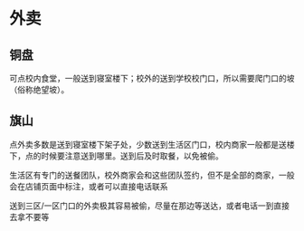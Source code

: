 
# 外卖

## 铜盘

可点校内食堂，一般送到寝室楼下；校外的送到学校校门口，所以需要爬门口的坡（俗称绝望坡）。

## 旗山

点外卖多数是送到寝室楼下架子处，少数送到生活区门口，校内商家一般都是送楼下，点的时候要注意送到哪里。送到后及时取餐，以免被偷。

生活区有专门的送餐团队，校外商家会和这些团队签约，但不是全部的商家，一般会在店铺页面中标注，或者可以直接电话联系

<Callout type="warning">送到三区/一区门口的外卖极其容易被偷，尽量在那边等送达，或者电话一到直接去拿不要等</Callout>
